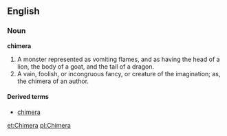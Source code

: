 ==English==
===Noun===
'''chimera'''

#A monster represented as vomiting flames, and as having the head of a lion, the body of a goat, and the tail of a dragon.
#A vain, foolish, or incongruous fancy, or creature of the imagination; as, the chimera of an author.

====Derived terms====
*[[chimera]]

[[et:Chimera]]
[[pl:Chimera]]